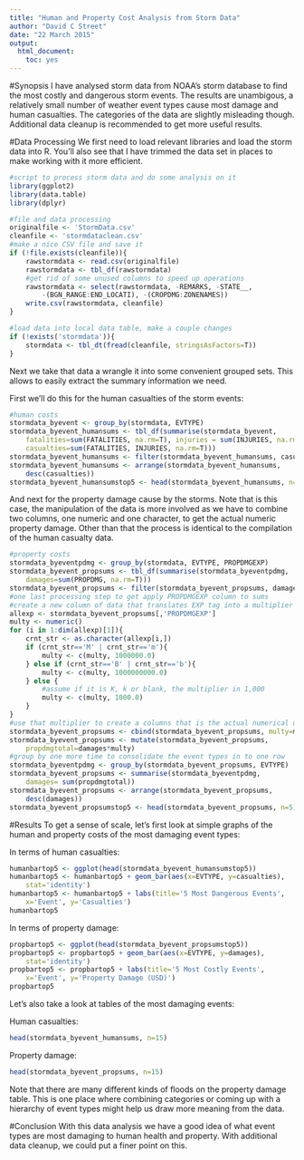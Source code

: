 ```yaml
---
title: "Human and Property Cost Analysis from Storm Data"
author: "David C Street"
date: "22 March 2015"
output:
  html_document:
    toc: yes
---
```


#Synopsis
I have analysed storm data from NOAA's storm database to find the most costly and dangerous storm events. The results are unambigous, a relatively small number of weather event types cause most damage and human casualties. The categories of the data are slightly misleading though. Additional data cleanup is recommended to get more useful results.

#Data Processing
We first need to load relevant libraries and load the storm data into R. You'll also see that I have trimmed the data set in places to make working with it more efficient.

```r
#script to process storm data and do some analysis on it
library(ggplot2)
library(data.table)
library(dplyr)

#file and data processing
originalfile <- 'StormData.csv'
cleanfile <- 'stormdataclean.csv'
#make a nice CSV file and save it
if (!file.exists(cleanfile)){
    rawstormdata <- read.csv(originalfile)
	rawstormdata <- tbl_df(rawstormdata)
	#get rid of some unused columns to speed up operations
	rawstormdata <- select(rawstormdata, -REMARKS, -STATE__,
		-(BGN_RANGE:END_LOCATI), -(CROPDMG:ZONENAMES))
	write.csv(rawstormdata, cleanfile)
}

#load data into local data table, make a couple changes
if (!exists('stormdata')){
	stormdata <- tbl_dt(fread(cleanfile, stringsAsFactors=T))
}
```

Next we take that data a wrangle it into some convenient grouped sets. This allows to easily extract the summary information we need.

First we'll do this for the human casualties of the storm events:

```r
#human costs
stormdata_byevent <- group_by(stormdata, EVTYPE)
stormdata_byevent_humansums <- tbl_df(summarise(stormdata_byevent, 
    fatalities=sum(FATALITIES, na.rm=T), injuries = sum(INJURIES, na.rm=T),
	casualties=sum(FATALITIES, INJURIES, na.rm=T)))
stormdata_byevent_humansums <- filter(stormdata_byevent_humansums, casualties>0)
stormdata_byevent_humansums <- arrange(stormdata_byevent_humansums,
	desc(casualties))
stormdata_byevent_humansumstop5 <- head(stormdata_byevent_humansums, n=5)
```

And next for the property damage cause by the storms. Note that is this case, the manipulation of the data is more involved as we have to combine two columns, one numeric and one character, to get the actual numeric property damage. Other than that the process is identical to the compilation of the human casualty data.

```r
#property costs    
stormdata_byeventpdmg <- group_by(stormdata, EVTYPE, PROPDMGEXP)
stormdata_byevent_propsums <- tbl_df(summarise(stormdata_byeventpdmg, 
	damages=sum(PROPDMG, na.rm=T)))
stormdata_byevent_propsums <- filter(stormdata_byevent_propsums, damages>0)
#one last processing step to get apply PROPDMGEXP column to sums
#create a new column of data that translates EXP tag into a multiplier
allexp <- stormdata_byevent_propsums[,'PROPDMGEXP']
multy <- numeric()
for (i in 1:dim(allexp)[1]){
	crnt_str <- as.character(allexp[i,])
	if (crnt_str=='M' | crnt_str=='m'){
		multy <- c(multy, 1000000.0)
	} else if (crnt_str=='B' | crnt_str=='b'){
		multy <- c(multy, 1000000000.0)
	} else {
		#assume if it is K, k or blank, the multiplier in 1,000
		multy <- c(multy, 1000.0)
	}
}
#use that multiplier to create a columns that is the actual numerical damage
stormdata_byevent_propsums <- cbind(stormdata_byevent_propsums, multy=multy)
stormdata_byevent_propsums <- mutate(stormdata_byevent_propsums, 
	propdmgtotal=damages*multy)
#group by one more time to consolidate the event types in to one row
stormdata_byeventpdmg <- group_by(stormdata_byevent_propsums, EVTYPE)
stormdata_byevent_propsums <- summarise(stormdata_byeventpdmg,
	damages= sum(propdmgtotal))
stormdata_byevent_propsums <- arrange(stormdata_byevent_propsums,
	desc(damages))
stormdata_byevent_propsumstop5 <- head(stormdata_byevent_propsums, n=5)
```

#Results
To get a sense of scale, let's first look at simple graphs of the human and property costs of the most damaging event types:

In terms of human casualties:
```r
humanbartop5 <- ggplot(head(stormdata_byevent_humansumstop5))
humanbartop5 <- humanbartop5 + geom_bar(aes(x=EVTYPE, y=casualties),
    stat='identity')
humanbartop5 <- humanbartop5 + labs(title='5 Most Dangerous Events',
	x='Event', y='Casualties')
humanbartop5
```

In terms of property damage:
```r
propbartop5 <- ggplot(head(stormdata_byevent_propsumstop5))
propbartop5 <- propbartop5 + geom_bar(aes(x=EVTYPE, y=damages),
    stat='identity')
propbartop5 <- propbartop5 + labs(title='5 Most Costly Events',
	x='Event', y='Property Damage (USD)')
propbartop5
```

Let's also take a look at tables of the most damaging events:

Human casualties:
```r
head(stormdata_byevent_humansums, n=15)
```

Property damage:
```r
head(stormdata_byevent_propsums, n=15)
```

Note that there are many different kinds of floods on the property damage table. This is one place where combining categories or coming up with a hierarchy of event types might help us draw more meaning from the data.

#Conclusion
With this data analysis we have a good idea of what event types are most damaging to human health and property. With additional data cleanup, we could put a finer point on this.
